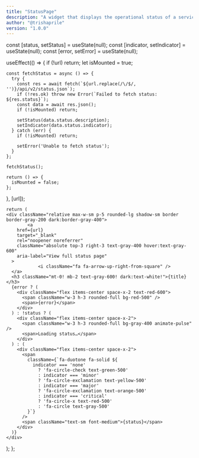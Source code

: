 ```yaml
---
title: "StatusPage"
description: "A widget that displays the operational status of a service."
author: "@trishaprile"
version: "1.0.0"
---
```



  const [status, setStatus] = useState(null);
  const [indicator, setIndicator] = useState(null);
  const [error, setError] = useState(null);

  useEffect(() => {
    if (!url) return;
    let isMounted = true;

    const fetchStatus = async () => {
      try {
        const res = await fetch(`${url.replace(/\/$/, '')}/api/v2/status.json`);
        if (!res.ok) throw new Error(`Failed to fetch status: ${res.status}`);
        const data = await res.json();
        if (!isMounted) return;
        
        setStatus(data.status.description);
        setIndicator(data.status.indicator);
      } catch (err) {
        if (!isMounted) return;
        
        setError('Unable to fetch status');
      }
    };

    fetchStatus();
    
    return () => {
      isMounted = false;
    };
  }, [url]);

 	return (
    <div className="relative max-w-sm p-5 rounded-lg shadow-sm border border-gray-200 dark:border-gray-400">
			<a
        href={url}
        target="_blank"
        rel="noopener noreferrer"
        className="absolute top-3 right-3 text-gray-400 hover:text-gray-600"
        aria-label="View full status page"
      >
				<i className="fa fa-arrow-up-right-from-square" />
      </a>
      <h3 className="mt-0! mb-2 text-gray-600! dark:text-white!">{title}</h3>
      {error ? (
        <div className="flex items-center space-x-2 text-red-600">
          <span className="w-3 h-3 rounded-full bg-red-500" />
          <span>{error}</span>
        </div>
      ) : !status ? (
        <div className="flex items-center space-x-2">
          <span className="w-3 h-3 rounded-full bg-gray-400 animate-pulse" />
          <span>Loading status…</span>
        </div>
      ) : (
        <div className="flex items-center space-x-2">
          <span
            className={`fa-duotone fa-solid ${
              indicator === 'none'
                ? 'fa-circle-check text-green-500'
                : indicator === 'minor'
                ? 'fa-circle-exclamation text-yellow-500'
                : indicator === 'major'
                ? 'fa-circle-exclamation text-orange-500'
                : indicator === 'critical'
                ? 'fa-circle-x text-red-500'
                : 'fa-circle text-gray-500'
            }`}
          />
          <span className="text-sm font-medium">{status}</span>
        </div>
      )}
    </div>
  );
};

<StatusPage title="ReadMe Status" url="https://www.readmestatus.com" />

